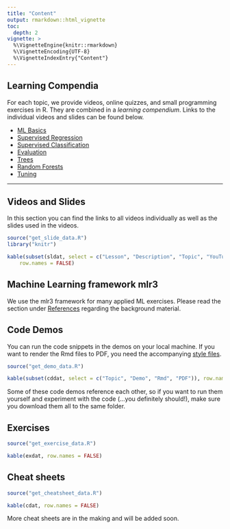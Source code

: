 ```yaml
---
title: "Content"
output: rmarkdown::html_vignette
toc:
  depth: 2
vignette: >
  %\VignetteEngine{knitr::rmarkdown}
  %\VignetteEncoding{UTF-8}
  %\VignetteIndexEntry{"Content"}
---
```




 

## Learning Compendia

For each topic, we provide videos, online quizzes, and small programming 
exercises in R. They are combined in a *learning compendium*. 
Links to the individual videos and slides can be found below.


- [ML Basics](https://compstat-lmu.shinyapps.io/tutorial-ml-basics/)
- [Supervised Regression](https://compstat-lmu.shinyapps.io/tutorial-supervised-regression/)
- [Supervised Classification](https://compstat-lmu.shinyapps.io/tutorial-supervised-classification/)
- [Evaluation](https://compstat-lmu.shinyapps.io/tutorial-evaluation/)
- [Trees](https://compstat-lmu.shinyapps.io/tutorial-trees/)
- [Random Forests](https://compstat-lmu.shinyapps.io/tutorial-forests/)
- [Tuning](https://compstat-lmu.shinyapps.io/tutorial-tuning/)


<!-- - [](https://compstat-lmu.shinyapps.io/tutorial-/) -->

---



## Videos and Slides

In this section you can find the links to all videos individually as well as
the slides used in the videos.

```r
source("get_slide_data.R")
library("knitr")

kable(subset(sldat, select = c("Lesson", "Description", "Topic", "YouTube", "PDF")), 
    row.names = FALSE)
```

## Machine Learning framework mlr3 

We use the mlr3 framework for many applied ML exercises. 
Please read the section under [References](../articles/references.html) regarding the background material. 

## Code Demos

You can run the code snippets in the demos on your local machine.
If you want to render the Rmd files to PDF, you need the accompanying [style files](https://github.com/compstat-lmu/lecture_i2ml/tree/master/style).

```r
source("get_demo_data.R")

kable(subset(cddat, select = c("Topic", "Demo", "Rmd", "PDF")), row.names = FALSE)
```

Some of these code demos reference each other, so if you want to run them yourself and experiment with the code (...you definitely should!), make sure you download them all to the same folder.  


## Exercises

```r
source("get_exercise_data.R")

kable(exdat, row.names = FALSE)
```

## Cheat sheets

```r
source("get_cheatsheet_data.R")

kable(cdat, row.names = FALSE)
```

More cheat sheets are in the making and will be added soon.
